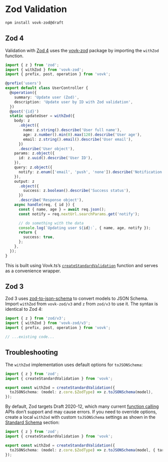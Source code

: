 # Zod Validation

```sh npm2yarn
npm install vovk-zod@draft
```

## Zod 4

Validation with [Zod 4](https://www.npmjs.com/package/zod) uses the [vovk-zod](https://www.npmjs.com/package/vovk-zod) package by importing the `withZod` function.

```ts
import { z } from 'zod';
import { withZod } from 'vovk-zod';
import { prefix, post, operation } from 'vovk';

@prefix('users')
export default class UserController {
  @operation({
    summary: 'Update user (Zod)',
    description: 'Update user by ID with Zod validation',
  })
  @post('{id}')
  static updateUser = withZod({
    body: z
      .object({
        name: z.string().describe('User full name'),
        age: z.number().min(0).max(120).describe('User age'),
        email: z.string().email().describe('User email'),
      })
      .describe('User object'),
    params: z.object({
      id: z.uuid().describe('User ID'),
    }),
    query: z.object({
      notify: z.enum(['email', 'push', 'none']).describe('Notification type'),
    }),
    output: z
      .object({
        success: z.boolean().describe('Success status'),
      })
      .describe('Response object'),
    async handle(req, { id }) {
      const { name, age } = await req.json();
      const notify = req.nextUrl.searchParams.get('notify');

      // do something with the data
      console.log(`Updating user ${id}:`, { name, age, notify });
      return {
        success: true,
      };
    },
  });
}
```

This is built using Vovk.ts’s [`createStandardValidation`](./standard) function and serves as a convenience wrapper.

## Zod 3

Zod 3 uses [zod-to-json-schema](https://www.npmjs.com/package/zod-to-json-schema) to convert models to JSON Schema. Import `withZod` from `vovk-zod/v3` and `z` from `zod/v3` to use it. The syntax is identical to Zod 4:

```ts
import { z } from 'zod/v3';
import { withZod } from 'vovk-zod/v3';
import { prefix, post, operation } from 'vovk';

// ...existing code...
```

## Troubleshooting

The `withZod` implementation uses default options for `toJSONSchema`:

```ts filename="vovk-zod/src/index.ts"
import { z } from 'zod';
import { createStandardValidation } from 'vovk';

export const withZod = createStandardValidation({
  toJSONSchema: (model: z.core.$ZodType) => z.toJSONSchema(model),
});
```

By default, Zod targets Draft 2020-12, which many current [function calling](/function-calling) APIs don’t support and may cause errors. If you need to override options, create a local `withZod` with custom `toJSONSchema` settings as shown in the [Standard Schema](/validation/standard) section:

```ts filename="src/lib/withZod.ts" {5}
import { z } from 'zod';
import { createStandardValidation } from 'vovk';

export const withZod = createStandardValidation({
  toJSONSchema: (model: z.core.$ZodType) => z.toJSONSchema(model, { target: 'draft-7' }),
});
```

